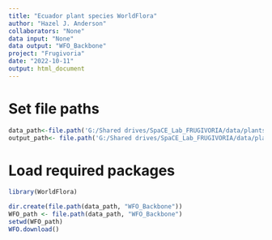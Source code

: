 ```yaml
---
title: "Ecuador plant species WorldFlora"
author: "Hazel J. Anderson"
collaborators: "None"
data input: "None"
data output: "WFO_Backbone"
project: "Frugivoria"
date: "2022-10-11"
output: html_document
---
```


# Set file paths
```r
data_path<-file.path('G:/Shared drives/SpaCE_Lab_FRUGIVORIA/data/plants/L0')
output_path<- file.path('G:/Shared drives/SpaCE_Lab_FRUGIVORIA/data/plants/L0')
```

# Load required packages
```r
library(WorldFlora)
```


```r
dir.create(file.path(data_path, "WFO_Backbone"))
WFO_path <- file.path(data_path, "WFO_Backbone")
setwd(WFO_path)
WFO.download()

```

